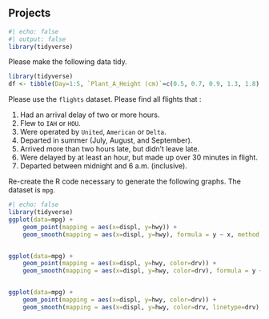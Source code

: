 ## Projects



```r
#| echo: false
#| output: false
library(tidyverse)
```

<!-- 
::: {#exr-}
This is a Python question. Please download the datasets from here. It is the same datasets as in @exm-tidydatasets. Please use Python to make `
::: -->

<!-- 
::: {#exr-}
Why are `gather()` and `spread()` not perfectly symmetrical? Carefully consider the following example:


```r
stocks <- tibble(
    year = c(2015, 2015, 2016, 2016),
    half = c( 1, 2, 1, 2),
    return = c(1.88, 0.59, 0.92, 0.17)
)
stocks %>%
    spread(year, return) %>%
    gather("year", "return", `2015`:`2016`)
```
(Hint: look at the variable types and think about column `names`.)

Both `spread()` and `gather()` have a `convert` argument. What does it do?
::: -->

<!-- 

::: {#exr-}
Why does this code fail?
```r
#| error: true
table4a %>%
    gather(1999, 2000, key = "year", value = "cases")
```

::: -->



::: {#exr-}
Please make the following data tidy.

```r
library(tidyverse)
df <- tibble(Day=1:5, `Plant_A_Height (cm)`=c(0.5, 0.7, 0.9, 1.3, 1.8), `Plant_B_Height (cm)`=c(0.7, 1, 1.5, 1.8, 2.2))
```
:::



::: {#exr-}
Please use the `flights` dataset. Please find all flights that :

1. Had an arrival delay of two or more hours.
2. Flew to `IAH` or `HOU`.
3. Were operated by `United`, `American` or `Delta`.
4. Departed in summer (July, August, and September).
5. Arrived more than two hours late, but didn’t leave late.
6. Were delayed by at least an hour, but made up over 30 minutes in flight.
7. Departed between midnight and 6 a.m. (inclusive).
:::



::: {#exr-}
Re-create the R code necessary to generate the following graphs. The dataset is `mpg`.


```r
#| echo: false
library(tidyverse)
ggplot(data=mpg) +
    geom_point(mapping = aes(x=displ, y=hwy)) +
    geom_smooth(mapping = aes(x=displ, y=hwy), formula = y ~ x, method = "loess")


ggplot(data=mpg) +
    geom_point(mapping = aes(x=displ, y=hwy, color=drv)) +
    geom_smooth(mapping = aes(x=displ, y=hwy, color=drv), formula = y ~ x, method = "loess")


ggplot(data=mpg) +
    geom_point(mapping = aes(x=displ, y=hwy, color=drv)) +
    geom_smooth(mapping = aes(x=displ, y=hwy, color=drv, linetype=drv), formula = y ~ x, method = "loess")
```

:::
